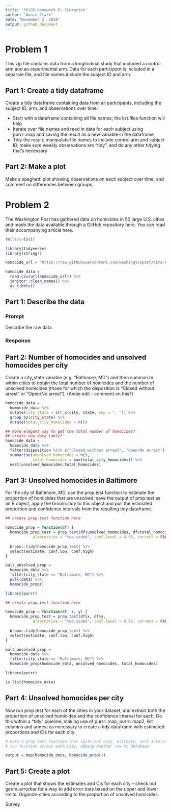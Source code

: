 ```yaml
---
title: 'P8105 Homework 5: Iteration'
author: "Annie Clark"
date: "November 2, 2018"
output: github_document
---
```



# Problem 1
This zip file contains data from a longitudinal study that included a control 
arm and an experimental arm. Data for each participant is included in a 
separate file, and file names include the subject ID and arm.

## Part 1: Create a tidy dataframe

Create a tidy dataframe containing data from all participants, including the 
subject ID, arm, and observations over time:

* Start with a dataframe containing all file names; the list.files function will 
help
* Iterate over file names and read in data for each subject using purrr::map 
and saving the result as a new variable in the dataframe
* Tidy the result; manipulate file names to include control arm and subject ID, 
make sure weekly observations are “tidy”, and do any other tidying that’s 
necessary

## Part 2: Make a plot

Make a spaghetti plot showing observations on each subject over time, and 
comment on differences between groups.

# Problem 2
The Washington Post has gathered data on homicides in 50 large U.S. cities and 
made the data available through a GitHub repository here. You can read their 
accompanying article here.


```r
rm(list=ls())

library(tidyverse)
library(stringr)
```


```r
homocide_url = "https://raw.githubusercontent.com/washingtonpost/data-homicides/master/homicide-data.csv"

homocide_data = 
  read.csv(url(homocide_url)) %>% 
  janitor::clean_names() %>% 
  as_tibble()
```


## Part 1: Describe the data

### Prompt
Describe the raw data. 

### Response



## Part 2: Number of homocides and unsolved homocides per city

Create a city_state variable (e.g. “Baltimore, MD”) and then summarize within 
cities to obtain the total number of homicides and the number of unsolved 
homicides (those for which the disposition is “Closed without arrest” or 
“Open/No arrest”). (Annie edit - comment on this?)

```r
homocide_data =
  homocide_data %>% 
  mutate(city_state = str_c(city, state, sep = ", ")) %>% 
  group_by(city_state) %>% 
  mutate(total_city_homocides = n())

## more elegant way to get the total number of homocides? 
## create new data table?
homocide_data = 
  homocide_data %>% 
  filter(disposition %in% c("Closed without arrest", "Open/No arrest")) %>% 
  summarise(unsolved_homocides = n(),
            total_homocides = max(total_city_homocides)) %>% 
  nest(unsolved_homocides:total_homocides)
```


## Part 3: Unsolved homocides in Baltimore

For the city of Baltimore, MD, use the prop.test function to estimate the 
proportion of homicides that are unsolved; save the output of prop.test as an 
R object, apply the broom::tidy to this object and pull the estimated proportion 
and confidence intervals from the resulting tidy dataframe.

```r
## create prop.test function here

homocide_prop = function(df) {
  homocide_prop_test = prop.test(df$unsolved_homocides, df$total_homocides, 
            alternative = "two.sided", conf.level = 0.95, correct = FALSE)
  
  broom::tidy(homocide_prop_test) %>% 
  select(estimate, conf.low, conf.high)
}

balt_unsolved_prop =
  homocide_data %>% 
  filter(city_state == "Baltimore, MD") %>% 
  pull(data) %>% 
  homocide_prop()

library(purrr)
```

```r
## create prop.test function here

homocide_prop = function(df, x, y) {
  homocide_prop_test = prop.test(df$x, df$y, 
            alternative = "two.sided", conf.level = 0.95, correct = FALSE)
  
  broom::tidy(homocide_prop_test) %>% 
  select(estimate, conf.low, conf.high)
}

balt_unsolved_prop =
  homocide_data %>% 
  filter(city_state == "Baltimore, MD") %>% 
  homocide_prop(homocide_data, unsolved_homocides, total_homocides)

library(purrr)

is.list(homocide_data)
```


## Part 4: Unsolved homocides per city

Now run prop.test for each of the cities in your dataset, and extract both the 
proportion of unsolved homicides and the confidence interval for each. Do this 
within a “tidy” pipeline, making use of purrr::map, purrr::map2, list columns 
and  unnest as necessary to create a tidy dataframe with estimated proportions 
and CIs for each city.


```r
# make a prop test function that spits out city, estimate, conf interval
# run function across each city, adding another row to database

output = map(homocide_data, homocide_prop())

```

## Part 5: Create a plot

Create a plot that shows the estimates and CIs for each city – check out 
geom_errorbar for a way to add error bars based on the upper and lower limits. 
Organize cities according to the proportion of unsolved homicides.

Survey